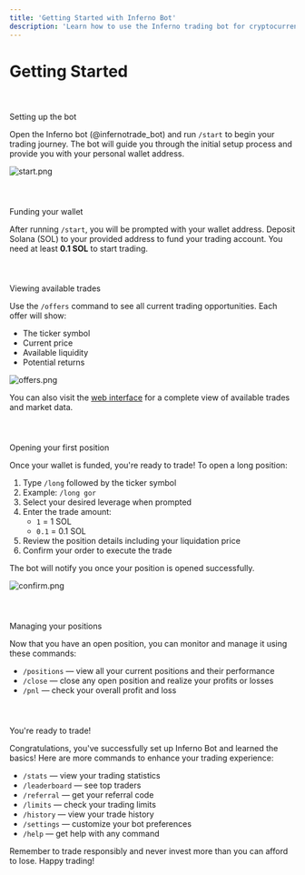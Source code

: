 ```yaml
---
title: 'Getting Started with Inferno Bot'
description: 'Learn how to use the Inferno trading bot for cryptocurrency trading on Solana'
---
```


# Getting Started

### 

​

Setting up the bot

Open the Inferno bot (@infernotrade_bot) and run `/start` to begin your trading journey. The bot will guide you through the initial setup process and provide you with your personal wallet address.

![start.png](start.png)

### 

​

Funding your wallet

After running `/start`, you will be prompted with your wallet address. Deposit Solana (SOL) to your provided address to fund your trading account. You need at least **0.1 SOL** to start trading.

### 

​

Viewing available trades

Use the `/offers` command to see all current trading opportunities. Each offer will show:
- The ticker symbol
- Current price
- Available liquidity
- Potential returns

![offers.png](offers.png)

You can also visit the [web interface](https://infernobot.io/trade) for a complete view of available trades and market data.

### 

​

Opening your first position

Once your wallet is funded, you're ready to trade! To open a long position:

1. Type `/long` followed by the ticker symbol
2. Example: `/long gor`
3. Select your desired leverage when prompted
4. Enter the trade amount:
   - `1` = 1 SOL
   - `0.1` = 0.1 SOL
5. Review the position details including your liquidation price
6. Confirm your order to execute the trade

The bot will notify you once your position is opened successfully.

![confirm.png](confirm.png)

### 

​

Managing your positions

Now that you have an open position, you can monitor and manage it using these commands:

- `/positions` — view all your current positions and their performance
- `/close` — close any open position and realize your profits or losses
- `/pnl` — check your overall profit and loss

### 

​

You're ready to trade!

Congratulations, you've successfully set up Inferno Bot and learned the basics! Here are more commands to enhance your trading experience:

* `/stats` — view your trading statistics
* `/leaderboard` — see top traders
* `/referral` — get your referral code
* `/limits` — check your trading limits
* `/history` — view your trade history
* `/settings` — customize your bot preferences
* `/help` — get help with any command

Remember to trade responsibly and never invest more than you can afford to lose. Happy trading! 